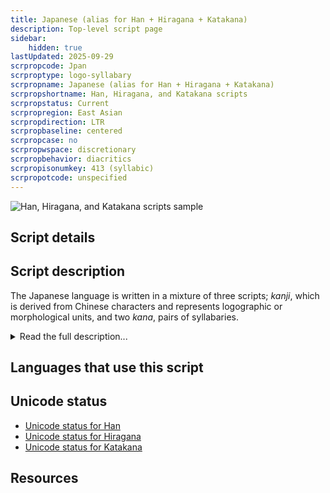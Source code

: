 ```yaml
---
title: Japanese (alias for Han + Hiragana + Katakana)
description: Top-level script page
sidebar:
    hidden: true
lastUpdated: 2025-09-29
scrpropcode: Jpan
scrproptype: logo-syllabary
scrpropname: Japanese (alias for Han + Hiragana + Katakana)
scrpropshortname: Han, Hiragana, and Katakana scripts
scrpropstatus: Current
scrpropregion: East Asian
scrpropdirection: LTR
scrpropbaseline: centered
scrpropcase: no
scrpropwspace: discretionary
scrpropbehavior: diacritics
scrpropisonumkey: 413 (syllabic)
scrpropotcode: unspecified
---
```



![Han, Hiragana, and Katakana scripts sample](../images/jpan-sample.png "Jacqueline Kaga, 2011.")

## Script details

<ScriptDetails />

## Script description

The Japanese language is written in a mixture of three scripts; _kanji_, which is derived from Chinese characters and represents logographic or morphological units, and two _kana_, pairs of syllabaries.

<details>
<summary>Read the full description...</summary>The two kana are called _hiragana_ and _katakana_. A single text usually contains all three scripts. Kanji is used for writing nouns, verb stems, adjective stems and some adverbs. Hiragana is used primarily for grammatical elements - particles, inflectional endings and auxiliary verbs. Katakana is used for writing loan words, onomatopoeic words, to give emphasis, to suggest a conversational tone, or to indicate irony or a euphemism. The two kana can also be used to write a word for which the writer does not know the kanji character. A fourth writing system, Roman, is also used in small amounts, particularly for writing numerals. The Japanese writing system is neither syllabic nor logographic, but uses elements of both in tandem.

Kanji characters were introduced to Japan around the 3rd century, it is thought from Korea. Until the 7th or 8th century, the Japanese language was written exclusively in these Chinese characters. Initially these were used phonetically to represent similar-sounding Japanese syllables, regardless of their meaning in written Chinese. However, the process of writing Japanese solely in kanji was laborious; each symbol consisted of a number of strokes and only represented one syllable. Two simplified forms of writing began to emerge around the 7th century. The modern hiragana script developed from a simplified cursive style originally developed by women, who were discouraged from learning kanji, and katakana was developed by Buddhist scholars who wrote only one element of each kanji symbol as a form of shorthand.

In modern written Japanese, many kanji characters can be read in two ways. _On_-readings are based on the Chinese pronunciation of the character at the time of borrowing, irrespective of any subsequent changes in meaning, while _kun_-readings are based on the pronunciation of the Japanese word having the same meaning. For example, the loan word _nin_ is based on the sound of the Mandarin word _rén _ 'person', which is written with the character 人. The native Japanese word having the same meaning - 'person' - is pronounced _hito_. So the character 人 can be pronounced either _nin_ (the on-reading), or _hito_ (the kun-reading). To avoid confusion, small-type kana are sometimes written alongside or above a kanji character to indicate which pronunciation is intended.

Spoken Japanese contains a large number of homophones - words which are pronounced the same but have different meanings. To avoid ambiguity, different kanji can be used to indicate which meaning is intended. For example, the word for both 'science' and 'chemistry' is _kagaku_, but the former meaning is written using the symbols meaning 'division' + 'study', and the latter, the symbols meaning 'change' + 'study'. The ability to disambiguate in this way using kanji is one of the reasons often cited in opposition to proposals to eliminate kanji altogether and only use kana.
</details>

## Languages that use this script

<WsList script='Jpan' wsMax='5' />

## Unicode status

- [Unicode status for Han](/scrlang/unicode/hani-unicode)
- [Unicode status for Hiragana](/scrlang/unicode/hira-unicode)
- [Unicode status for Katakana](/scrlang/unicode/kana-unicode)


## Resources

<ScriptResources detailSummary='seemore' />

